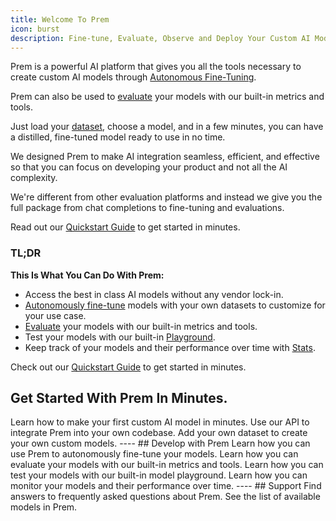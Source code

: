 ```yaml
---
title: Welcome To Prem
icon: burst
description: Fine-tune, Evaluate, Observe and Deploy Your Custom AI Models.
---
```


Prem is a powerful AI platform that gives you all the tools necessary to create custom AI models through [Autonomous Fine-Tuning](/finetuning/overview). 

Prem can also be used to [evaluate](/evaluations/overview) your models with our built-in metrics and tools.

Just load your [dataset](/datasets/overview), choose a model, and in a few minutes, you can have a distilled, fine-tuned model ready to use in no time.

We designed Prem to make AI integration seamless, efficient, and effective so that you can focus on developing your product and not all the AI complexity.

We're different from other evaluation platforms and instead we give you the full package from chat completions to fine-tuning and evaluations.

Read out our [Quickstart Guide](/get-started/quick-start) to get started in minutes.

### TL;DR 
**This Is What You Can Do With Prem:**

- Access the best in class AI models without any vendor lock-in.
- [Autonomously fine-tune](/finetuning/overview) models with your own datasets to customize for your use case.
- [Evaluate](/evaluations/overview) your models with our built-in metrics and tools.
- Test your models with our built-in [Playground](/playground/overview).
- Keep track of your models and their performance over time with [Stats](/stats/overview).

Check out our [Quickstart Guide](/get-started/quick-start) to get started in minutes.
## Get Started With Prem In Minutes.

<CardGroup cols={3}>
  <Card title="Quickstart Guide" icon="bolt" href="/get-started/quick-start">
    Learn how to make your first custom AI model in minutes.
  </Card>
  <Card title="Get Started With The API" icon="code" href="/api-reference/introduction">
    Use our API to integrate Prem into your own codebase.
  </Card>
  <Card title="Datasets" icon="database" href="/datasets/overview">
    Add your own dataset to create your own custom models.
  </Card>
</CardGroup>
----
## Develop with Prem
<CardGroup cols={2}>
  <Card title="Autonomous Fine-Tuning" icon="robot" href="/finetuning/overview">
    Learn how you can use Prem to autonomously fine-tune your models.
  </Card>
  <Card title="Evaluations" icon="chart-simple" href="/evaluations/overview">
    Learn how you can evaluate your models with our built-in metrics and tools.
  </Card>
</CardGroup>
<CardGroup cols={2}>
  <Card title="Playground" icon="play" href="/playground/overview">
    Learn how you can test your models with our built-in model playground.
  </Card>
  <Card title="Stats" icon="chart-line" href="/stats/overview">
    Learn how you can monitor your models and their performance over time.
  </Card>
</CardGroup>
----
## Support
<CardGroup cols={2}>
  <Card title="FAQ" icon="question" href="/resources/faq">
    Find answers to frequently asked questions about Prem.
  </Card>
  <Card title="Available Models" icon="plus" href="/resources/available-models">
  See the list of available models in Prem.
  </Card>
</CardGroup>